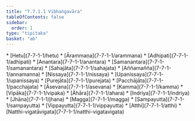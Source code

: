 ```yaml
---
title: "7.7.1.1 Vibhaṅgavāra"
tableOfContents: false
sidebar:
  order: 1
type: "tipitaka"
basket: "ab"
---
```



<DynamicBreadcrumb />



<TableOfContents>
* [Hetu](7-7-1-1/hetu)
* [Ārammaṇa](7-7-1-1/arammana)
* [Adhipati](7-7-1-1/adhipati)
* [Anantara](7-7-1-1/anantara)
* [Samanantara](7-7-1-1/samanantara)
* [Sahajāta](7-7-1-1/sahajata)
* [Aññamañña](7-7-1-1/annamanna)
* [Nissaya](7-7-1-1/nissaya)
* [Upanissaya](7-7-1-1/upanissaya)
* [Purejāta](7-7-1-1/purejata)
* [Pacchājāta](7-7-1-1/pacchajata)
* [Āsevana](7-7-1-1/asevana)
* [Kamma](7-7-1-1/kamma)
* [Vipāka](7-7-1-1/vipaka)
* [Āhāra](7-7-1-1/ahara)
* [Indriya](7-7-1-1/indriya)
* [Jhāna](7-7-1-1/jhana)
* [Magga](7-7-1-1/magga)
* [Sampayutta](7-7-1-1/sampayutta)
* [Vippayutta](7-7-1-1/vippayutta)
* [Atthi](7-7-1-1/atthi)
* [Natthi-vigatāvigata](7-7-1-1/natthi-vigatavigata)
</TableOfContents>
